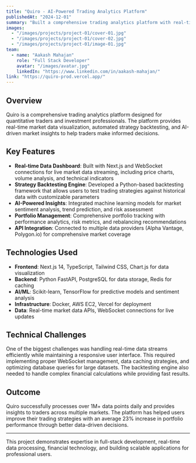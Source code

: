 ---
title: "Quiro - AI-Powered Trading Analytics Platform"
publishedAt: "2024-12-01"
summary: "Built a comprehensive trading analytics platform with real-time data visualization, automated strategy backtesting, and AI-driven market insights for quantitative traders."
images:
  - "/images/projects/project-01/cover-01.jpg"
  - "/images/projects/project-01/cover-02.jpg"
  - "/images/projects/project-01/image-01.jpg"
team:
  - name: "Aakash Mahajan"
    role: "Full Stack Developer"
    avatar: "/images/avatar.jpg"
    linkedIn: "https://www.linkedin.com/in/aakash-mahajan/"
link: "https://quiro-prod.vercel.app/"
---

## Overview

Quiro is a comprehensive trading analytics platform designed for quantitative traders and investment professionals. The platform provides real-time market data visualization, automated strategy backtesting, and AI-driven market insights to help traders make informed decisions.

## Key Features

- **Real-time Data Dashboard**: Built with Next.js and WebSocket connections for live market data streaming, including price charts, volume analysis, and technical indicators
- **Strategy Backtesting Engine**: Developed a Python-based backtesting framework that allows users to test trading strategies against historical data with customizable parameters
- **AI-Powered Insights**: Integrated machine learning models for market sentiment analysis, trend prediction, and risk assessment
- **Portfolio Management**: Comprehensive portfolio tracking with performance analytics, risk metrics, and rebalancing recommendations
- **API Integration**: Connected to multiple data providers (Alpha Vantage, Polygon.io) for comprehensive market coverage

## Technologies Used

- **Frontend**: Next.js 14, TypeScript, Tailwind CSS, Chart.js for data visualization
- **Backend**: Python FastAPI, PostgreSQL for data storage, Redis for caching
- **AI/ML**: Scikit-learn, TensorFlow for predictive models and sentiment analysis
- **Infrastructure**: Docker, AWS EC2, Vercel for deployment
- **Data**: Real-time market data APIs, WebSocket connections for live updates

## Technical Challenges

One of the biggest challenges was handling real-time data streams efficiently while maintaining a responsive user interface. This required implementing proper WebSocket management, data caching strategies, and optimizing database queries for large datasets. The backtesting engine also needed to handle complex financial calculations while providing fast results.

## Outcome

Quiro successfully processes over 1M+ data points daily and provides insights to traders across multiple markets. The platform has helped users improve their trading strategies with an average 23% increase in portfolio performance through better data-driven decisions.

---

This project demonstrates expertise in full-stack development, real-time data processing, financial technology, and building scalable applications for professional users.